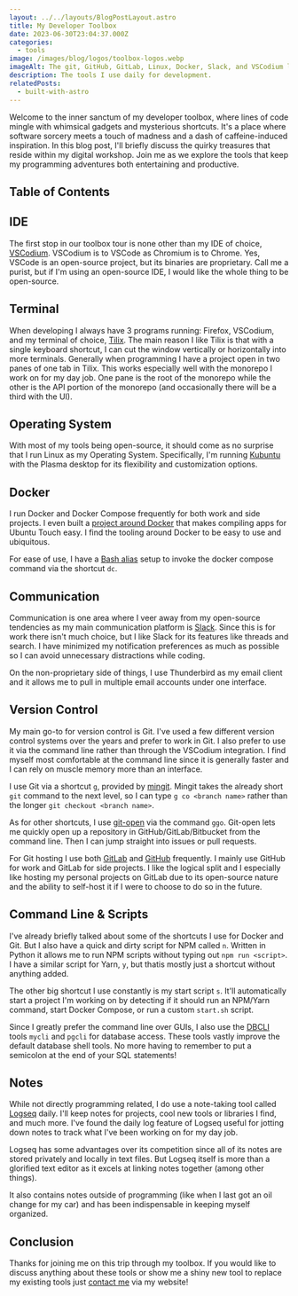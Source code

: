 ```yaml
---
layout: ../../layouts/BlogPostLayout.astro
title: My Developer Toolbox
date: 2023-06-30T23:04:37.000Z
categories:
  - tools
image: /images/blog/logos/toolbox-logos.webp
imageAlt: The git, GitHub, GitLab, Linux, Docker, Slack, and VSCodium logos
description: The tools I use daily for development.
relatedPosts:
  - built-with-astro
---
```

Welcome to the inner sanctum of my developer toolbox, where lines of code mingle
with whimsical gadgets and mysterious shortcuts. It's a place where software
sorcery meets a touch of madness and a dash of caffeine-induced inspiration.
In this blog post, I'll briefly discuss the quirky treasures that reside within
my digital workshop. Join me as we explore the tools that keep my programming
adventures both entertaining and productive.

## Table of Contents

## IDE

<NewsletterForm />

The first stop in our toolbox tour is none other than my IDE of choice,
[VSCodium](https://vscodium.com/). VSCodium is to VSCode as Chromium is to Chrome.
Yes, VSCode is an open-source project, but its binaries are proprietary. Call me
a purist, but if I'm using an open-source IDE, I would like the whole thing to be
open-source.

## Terminal

When developing I always have 3 programs running: Firefox, VSCodium, and my terminal
of choice, [Tilix](https://gnunn1.github.io/tilix-web/). The main reason I like
Tilix is that with a single keyboard shortcut, I can cut the window vertically
or horizontally into more terminals. Generally when programming I have a project
open in two panes of one tab in Tilix. This works especially well with the monorepo
I work on for my day job. One pane is the root of the monorepo while the other
is the API portion of the monorepo (and occasionally there will be a third with the
UI).

## Operating System

With most of my tools being open-source, it should come as no surprise that I run
Linux as my Operating System. Specifically, I'm running [Kubuntu](https://kubuntu.org/)
with the Plasma desktop for its flexibility and customization options.

<RandomSupport />

## Docker

I run Docker and Docker Compose frequently for both work and side projects. I even
built a [project around Docker](https://clickable-ut.dev/en/latest/) that makes
compiling apps for Ubuntu Touch easy. I find the tooling around Docker to be
easy to use and ubiquitous.

For ease of use, I have a [Bash alias](https://tldp.org/LDP/abs/html/aliases.html)
setup to invoke the docker compose command via the shortcut `dc`.

## Communication

Communication is one area where I veer away from my open-source tendencies as
my main communication platform is [Slack](https://slack.com/). Since this is for
work there isn't much choice, but I like Slack for its features like threads and search.
I have minimized my notification preferences as much as possible so I can avoid unnecessary distractions
while coding.

On the non-proprietary side of things, I use Thunderbird as my email
client and it allows me to pull in multiple email accounts under one interface.

## Version Control

My main go-to for version control is Git. I've used a few different version control
systems over the years and prefer to work in Git. I also prefer to use it
via the command line rather than through the VSCodium integration. I find myself
most comfortable at the command line since it is generally faster and I can rely
on muscle memory more than an interface.

I use Git via a shortcut `g`, provided by [mingit](https://gitlab.com/bhdouglass/mingit).
Mingit takes the already short `git` command to the next level, so I can type
`g co <branch name>` rather than the longer `git checkout <branch name>`.

As for other shortcuts, I use [git-open](../git-open/) via the command `ggo`.
Git-open lets me quickly open up a repository in GitHub/GitLab/Bitbucket from the
command line. Then I can jump straight into issues or pull requests.

For Git hosting I use both [GitLab](https://gitlab.com/) and [GitHub](https://github.com/)
frequently. I mainly use GitHub for work and GitLab for side projects. I like the
logical split and I especially like hosting my personal projects on GitLab due to
its open-source nature and the ability to self-host it if I were to choose to
do so in the future.

## Command Line & Scripts

I've already briefly talked about some of the shortcuts I use for Docker and Git.
But I also have a quick and dirty script for NPM called `n`. Written in Python
it allows me to run NPM scripts without typing out `npm run <script>`. I have a similar
script for Yarn, `y`, but thatis mostly just a shortcut without anything added.

The other big shortcut I use constantly is my start script `s`. It'll automatically
start a project I'm working on by detecting if it should run an NPM/Yarn command,
start Docker Compose, or run a custom `start.sh` script.

Since I greatly prefer the command line over GUIs, I also use the [DBCLI](https://www.dbcli.com/)
tools `mycli` and `pgcli` for database access. These tools vastly improve the default
database shell tools. No more having to remember to put a semicolon at the end of your
SQL statements!

## Notes

While not directly programming related, I do use a note-taking tool called
[Logseq](https://logseq.com/) daily. I'll keep notes for projects, cool new tools
or libraries I find, and much more. I've found the daily log feature of Logseq useful
for jotting down notes to track what I've been working on for my day job.

Logseq has some advantages over its competition since all of its notes are stored
privately and locally in text files. But Logseq itself is more than a glorified text
editor as it excels at linking notes together (among other things).

It also contains notes outside of programming (like when I last got an oil change
for my car) and has been indispensable in keeping myself organized.

## Conclusion

Thanks for joining me on this trip through my toolbox. If you would like to discuss
anything about these tools or show me a shiny new tool to replace my existing tools
just [contact me](/#contact) via my website!
